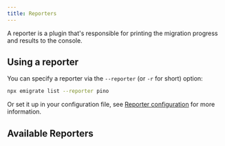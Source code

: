 ```yaml
---
title: Reporters
---
```



A reporter is a plugin that's responsible for printing the migration progress and results to the console.

## Using a reporter

You can specify a reporter via the `--reporter` (or `-r` for short) option:

```bash
npx emigrate list --reporter pino
```

Or set it up in your configuration file, see [Reporter configuration](../../reference/configuration/#reporter) for more information.

## Available Reporters

<CardGrid>
  <LinkCard title="Default Reporter" href="default/" />
  <LinkCard title="Pino Reporter" href="pino/" />
</CardGrid>
